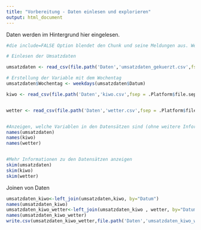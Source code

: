 ```yaml
---
title: "Vorbereitung - Daten einlesen und explorieren"
output: html_document
---
```



Daten werden im Hintergrund hier eingelesen.

```r
#die include=FALSE Option blendet den Chunk und seine Meldungen aus. Wenn Ihr genauer sehn wollt, was da passiert: Auf TRUE setzen

# Einlesen der Umsatzdaten

umsatzdaten <- read_csv(file.path('Daten','umsatzdaten_gekuerzt.csv',fsep = .Platform$file.sep))

# Erstellung der Variable mit dem Wochentag
umsatzdaten$Wochentag <- weekdays(umsatzdaten$Datum)

kiwo <- read_csv(file.path('Daten','kiwo.csv',fsep = .Platform$file.sep))


wetter <- read_csv(file.path('Daten','wetter.csv',fsep = .Platform$file.sep))



```

```r

#Anzeigen, welche Variablen in den Datensätzen sind (ohne weitere Information , nur Name) 
names(umsatzdaten) 
names(kiwo) 
names(wetter) 


#Mehr Informationen zu den Datensätzen anzeigen
skim(umsatzdaten)
skim(kiwo)
skim(wetter)

```


Joinen von Daten

```r


umsatzdaten_kiwo<-left_join(umsatzdaten,kiwo, by="Datum")
names(umsatzdaten_kiwo)
umsatzdaten_kiwo_wetter<-left_join(umsatzdaten_kiwo , wetter, by="Datum")
names(umsatzdaten_kiwo_wetter)
write.csv(umsatzdaten_kiwo_wetter,file.path('Daten','umsatzdaten_kiwo_wetter.csv',fsep = .Platform$file.sep))

```


